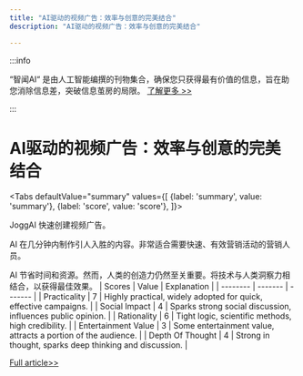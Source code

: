```yaml
---
title: "AI驱动的视频广告：效率与创意的完美结合"
description: "AI驱动的视频广告：效率与创意的完美结合"

---
```



:::info

“智闻AI“ 是由人工智能编撰的刊物集合，确保您只获得最有价值的信息，旨在助您消除信息差，突破信息茧房的局限。  [了解更多 >>](/)

:::

# AI驱动的视频广告：效率与创意的完美结合


<Tabs
	defaultValue="summary"
	values={[
	{label: 'summary', value: 'summary'},
	{label: 'score', value: 'score'},
]}>
<TabItem value="summary">


JoggAI 快速创建视频广告。

AI 在几分钟内制作引人入胜的内容。非常适合需要快速、有效营销活动的营销人员。

AI 节省时间和资源。然而，人类的创造力仍然至关重要。将技术与人类洞察力相结合，以获得最佳效果。
</TabItem>
<TabItem value="score">
	| Scores     | Value   | Explanation |
	| -------- | ------- | ------- |
	| Practicality  | 7    | Highly practical, widely adopted for quick, effective campaigns.    |
	| Social Impact | 4     | Sparks strong social discussion, influences public opinion.    |
	| Rationality    | 6    | Tight logic, scientific methods, high credibility.    |
	| Entertainment Value    | 3    | Some entertainment value, attracts a portion of the audience.    |
	| Depth Of Thought    | 4    | Strong in thought, sparks deep thinking and discussion.    |
</TabItem>
</Tabs>

[Full article>>](https://www.jogg.ai/)
